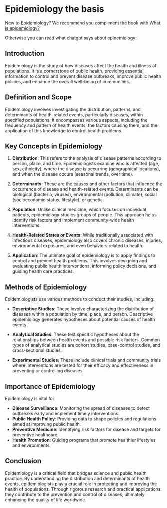 # Epidemiology the basis {#sec-epi}

New to Epidemiology? We recommend you compliment the book with [What is epidemiology?](https://www.bmj.com/about-bmj/resources-readers/publications/epidemiology-uninitiated/1-what-epidemiology)

Otherwise you can read what chatgpt says about epidemiology:

## Introduction

Epidemiology is the study of how diseases affect the health and illness of populations. It is a cornerstone of public health, providing essential information to control and prevent disease outbreaks, improve public health policies, and enhance the overall well-being of communities.

## Definition and Scope

Epidemiology involves investigating the distribution, patterns, and determinants of health-related events, particularly diseases, within specified populations. It encompasses various aspects, including the frequency and pattern of health events, the factors causing them, and the application of this knowledge to control health problems.

## Key Concepts in Epidemiology

1. **Distribution**: This refers to the analysis of disease patterns according to person, place, and time. Epidemiologists examine who is affected (age, sex, ethnicity), where the disease is occurring (geographical locations), and when the disease occurs (seasonal trends, over time).

2. **Determinants**: These are the causes and other factors that influence the occurrence of disease and health-related events. Determinants can be biological (bacteria, viruses), environmental (pollution, climate), social (socioeconomic status, lifestyle), or genetic.

3. **Population**: Unlike clinical medicine, which focuses on individual patients, epidemiology studies groups of people. This approach helps identify risk factors and implement community-wide health interventions.

4. **Health-Related States or Events**: While traditionally associated with infectious diseases, epidemiology also covers chronic diseases, injuries, environmental exposures, and even behaviors related to health.

5. **Application**: The ultimate goal of epidemiology is to apply findings to control and prevent health problems. This involves designing and evaluating public health interventions, informing policy decisions, and guiding health care practices.

## Methods of Epidemiology

Epidemiologists use various methods to conduct their studies, including:

- **Descriptive Studies**: These involve characterizing the distribution of diseases within a population by time, place, and person. Descriptive epidemiology generates hypotheses about potential causes of health events.

- **Analytical Studies**: These test specific hypotheses about the relationships between health events and possible risk factors. Common types of analytical studies are cohort studies, case-control studies, and cross-sectional studies.

- **Experimental Studies**: These include clinical trials and community trials where interventions are tested for their efficacy and effectiveness in preventing or controlling diseases.

## Importance of Epidemiology

Epidemiology is vital for:

- **Disease Surveillance**: Monitoring the spread of diseases to detect outbreaks early and implement timely interventions.
- **Public Health Policy**: Providing data to shape policies and regulations aimed at improving public health.
- **Preventive Medicine**: Identifying risk factors for disease and targets for preventive healthcare.
- **Health Promotion**: Guiding programs that promote healthier lifestyles and environments.

## Conclusion

Epidemiology is a critical field that bridges science and public health practice. By understanding the distribution and determinants of health events, epidemiologists play a crucial role in protecting and improving the health of populations. Through rigorous research and practical applications, they contribute to the prevention and control of diseases, ultimately enhancing the quality of life worldwide.
